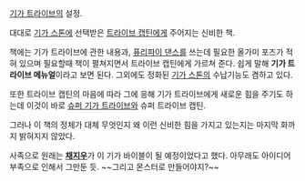 [[기가 트라이브]]의 설정.

대대로 [[기가 스톤]]에 선택받은 [[트라이브 캡틴]]에게 주어지는 신비한 책.

책에는 기가 트라이브에 관한 내용과, [[퓨리파이 댄스]]를 쓰는데 필요한 올가미 포즈가 적혀 있으며 필요할때 책이 펼쳐지면서 트라이브 캡틴에게 가르쳐 준다. 쉽게 말해 '''기가 트라이브 메뉴얼'''이라고 보면 된다. 그외에도 정화된 [[기가 스톤]]의 수납기능도 겸하고 있다.

또한 트라이브 캡틴의 마음에 따라 그에 응해 기가 트라이브에게 새로운 힘을 주기도 하는데 이것이 바로 [[슈퍼 기가 트라이브]]와 슈퍼 트라이브 캡틴.

그러나 이 책의 정체가 대체 무엇인지 왜 이런 신비한 힘을 가지고 있는지는 마지막 화까지 밝혀지지 않았다.

사족으로 원래는 '''[[채지우]]'''가 이 기가 바이블이 될 예정이었다고 했다. 아무래도 아이디어 부족으로 인해서 그만둔 듯. ~~그리고 몬스터로 만들어야지?~~
